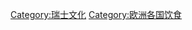 {{Catnav|頁面分類|地理|国家|欧洲国家|瑞士}}
{{Catnav|頁面分類|地理|国家|按國家分類|各國飲食}}
{{Catnav|頁面分類|各種主題的頁面分類|按國家分類|各國飲食}}
{{Catnav|頁面分類|人类社会|生活|飲食|各國飲食}}
{{Catnav|頁面分類|人类社会|文化|飲食|各國飲食}}
{{Commons category|Cuisine of Switzerland}}

[[Category:瑞士文化|Category:瑞士文化]]
[[Category:欧洲各国饮食|Category:欧洲各国饮食]]